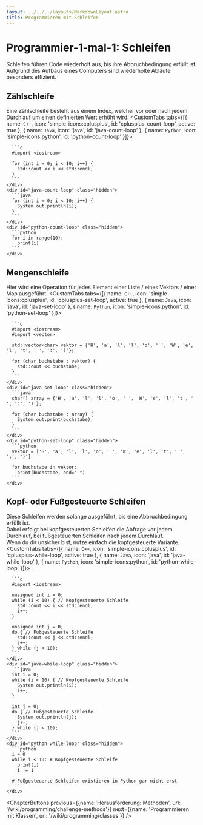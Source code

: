 ```yaml
---
layout: ../../../layouts/MarkdownLayout.astro
title: Programmieren mit Schleifen
---
```



# Programmier-1-mal-1: Schleifen

Schleifen führen Code wiederholt aus, bis ihre Abbruchbedingung erfüllt ist.  
Aufgrund des Aufbaus eines Computers sind wiederholte Abläufe besonders effizient.

## Zählschleife <Difficulty difficulty='easy' />
Eine Zählschleife besteht aus einem Index, welcher vor oder nach jedem Durchlauf um einen definierten Wert erhöht wird.
<CustomTabs tabs={[{
    name: `C++`,
    icon: 'simple-icons:cplusplus',
    id: 'cplusplus-count-loop',
    active: true
}, {
    name: `Java`,
    icon: 'java',
    id: 'java-count-loop'
}, {
    name: `Python`,
    icon: 'simple-icons:python',
    id: 'python-count-loop'
}]}>
    <div id="cplusplus-count-loop" data-active="true">
      
      ```c
      #import <iostream>

      for (int i = 0; i < 10; i++) {
        std::cout << i << std::endl;
      }
      ```
    </div>
    <div id="java-count-loop" class="hidden">
      ```java
      for (int i = 0; i < 10; i++) {
        System.out.println(i);
      }
      ```
    </div>
    <div id="python-count-loop" class="hidden">
      ```python
      for i in range(10):
        print(i)
      ```
    </div>
</CustomTabs>

## Mengenschleife <Difficulty difficulty='easy' />
Hier wird eine Operation für jedes Element einer Liste / eines Vektors / einer Map ausgeführt.
<CustomTabs tabs={[{
    name: `C++`,
    icon: 'simple-icons:cplusplus',
    id: 'cplusplus-set-loop',
    active: true
}, {
    name: `Java`,
    icon: 'java',
    id: 'java-set-loop'
}, {
    name: `Python`,
    icon: 'simple-icons:python',
    id: 'python-set-loop'
}]}>
    <div id="cplusplus-set-loop" data-active="true">
      
      ```c
      #import <iostream>
      #import <vector>

      std::vector<char> vektor = {'H', 'a', 'l', 'l', 'o', ' ', 'W', 'e', 'l', 't', ' ', ':', ')'};

      for (char buchstabe : vektor) {
        std::cout << buchstabe;
      }
      ```
    </div>
    <div id="java-set-loop" class="hidden">
      ```java
      char[] array = {'H', 'a', 'l', 'l', 'o', ' ', 'W', 'e', 'l', 't', ' ', ':', ')'};

      for (char buchstabe : array) {
        System.out.print(buchstabe);
      }
      ```
    </div>
    <div id="python-set-loop" class="hidden">
      ```python
      vektor = ['H', 'a', 'l', 'l', 'o', ' ', 'W', 'e', 'l', 't', ' ', ':', ')']

      for buchstabe in vektor:
        print(buchstabe, end=" ")
      ```
    </div>
</CustomTabs>

## Kopf- oder Fußgesteuerte Schleifen <Difficulty difficulty='easy' />
Diese Schleifen werden solange ausgeführt, bis eine Abbruchbedingung erfüllt ist.  
Dabei erfolgt bei kopfgesteuerten Schleifen die Abfrage vor jedem Durchlauf, bei fußgesteuerten Schleifen nach jedem Durchlauf.  
Wenn du dir unsicher bist, nutze einfach die kopfgesteuerte Variante.
<CustomTabs tabs={[{
    name: `C++`,
    icon: 'simple-icons:cplusplus',
    id: 'cplusplus-while-loop',
    active: true
}, {
    name: `Java`,
    icon: 'java',
    id: 'java-while-loop'
}, {
    name: `Python`,
    icon: 'simple-icons:python',
    id: 'python-while-loop'
}]}>
    <div id="cplusplus-while-loop" data-active="true">
      
      ```c
      #import <iostream>

      unsigned int i = 0;
      while (i < 10) { // Kopfgesteuerte Schleife
        std::cout << i << std::endl;
        i++;
      }

      unsigned int j = 0;
      do { // Fußgesteuerte Schleife
        std::cout << j << std::endl;
        j++;
      } while (j < 10);
      ```
    </div>
    <div id="java-while-loop" class="hidden">
      ```java
      int i = 0;
      while (i < 10) { // Kopfgesteuerte Schleife
        System.out.println(i);
        i++;
      }

      int j = 0;
      do { // Fußgesteuerte Schleife
        System.out.println(j);
        j++;
      } while (j < 10);
      ```
    </div>
    <div id="python-while-loop" class="hidden">
      ```python
      i = 0
      while i < 10: # Kopfgesteuerte Schleife
        print(i)
        i += 1

      # Fußgesteuerte Schleifen existieren in Python gar nicht erst
      ```
    </div>
</CustomTabs>

<ChapterButtons 
  previous={{name:'Herausforderung: Methoden', url: '/wiki/programming/challenge-methods'}} 
  next={{name: 'Programmieren mit Klassen', url: '/wiki/programming/classes'}} 
/>